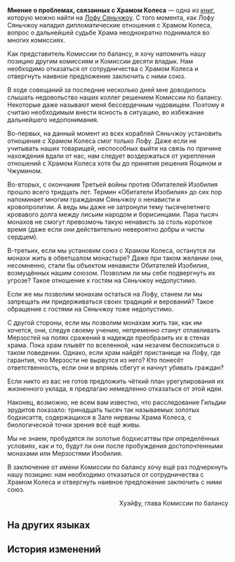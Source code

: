 {{Книга Инфобокс
|id           = 396
|Название     = Мнение о проблемах, связанных с Храмом Колеса
|Изображение  = Item Xianzhou Parchment.png
|Мир          = Лофу Сяньчжоу
|Томов        = 1
|Автор        = <!--нужно добавить-->
|Описание     = Официальный ответ, касающийся монахов Храма Колеса.
|Том1         = {{tx}}
|Источник1    = {{tx|Отсутствует источник}}
|Персонажи    = 
|Фракции      = 
}}
'''Мнение о проблемах, связанных с Храмом Колеса''' — одна из [[Книги|книг]], которую можно найти на [[Лофу Сяньчжоу]].
<!--
==Получение==
<gallery>
Книга НАЗВАНИЕ.png|НАЗВАНИЕ
Локация НАЗВАНИЕ.png|Расположение на карте. Ближайший пространственный якорь «[[НАЗВАНИЕ]]»
</gallery>
-->
С того момента, как Лофу Сяньчжоу наладил дипломатические отношения с Храмом Колеса, вопрос о дальнейшей судьбе Храма неоднократно поднимался во многих комиссиях.

Как представитель Комиссии по балансу, я хочу напомнить нашу позицию другим комиссиям и Комиссии десяти владык. Нам необходимо отказаться от сотрудничества с Храмом Колеса и отвергнуть наивное предложение заключить с ними союз.

В ходе совещаний за последние несколько дней мне доводилось слышать недовольство наших коллег решением Комиссии по балансу. Некоторые даже называют меня бессердечным чудовищем. Поэтому я считаю необходимым внести ясность в ситуацию, во избежание дальнейшего недопонимания.

Во-первых, на данный момент из всех кораблей Сяньчжоу установить отношения с Храмом Колеса смог только Лофу. Даже если не учитывать наших товарищей, неспособных выйти на связь по причине нахождения вдали от нас, нам следует воздержаться от укрепления отношений с Храмом Колеса хотя бы до принятия решения Яоцином и Чжумином.

Во-вторых, с окончания Третьей войны против Обитателей Изобилия прошло всего тридцать лет. Термин «Обитатели Изобилия» до сих пор напоминает многим гражданам Сяньчжоу о ненависти и кровопролитии. А ведь мы даже не затронули тему тысячелетнего кровавого долга между лисьим народом и борисинцами. Пара тысяч монахов не смогут превозмочь такую ненависть за столь короткое время (даже если они действительно невероятно добры и чисты сердцем).

В-третьих, если мы установим союз с Храмом Колеса, останутся ли монахи жить в обветшалом монастыре? Даже при таком желании они, несомненно, стали бы объектом ненависти Обитателей Изобилия, возмущённых нашим союзом. Позволим ли мы себе подвергнуть их угрозе? Такое отношение к гостям на Сяньчжоу недопустимо.

Если же мы позволим монахам остаться на Лофу, станем ли мы запрещать им придерживаться своих традиций и верований? Такое обращение с гостями на Сяньчжоу тоже недопустимо.

С другой стороны, если мы позволим монахам жить так, как им хочется, они, следуя своему учению, непременно станут отлавливать Мерзостей на полях сражений в надежде преобразить их в стенах храма. Пока храм плывёт по вселенной, нам незачем беспокоиться о таком поведении. Однако, если храм найдёт пристанище на Лофу, где гарантия, что Мерзости не вырвутся из него? Кто понесёт ответственность, если они и впрямь сбегут и начнут убивать граждан?

Если никто из вас не готов предложить чёткий план урегулирования их жизненного уклада, я предлагаю немедленно отказаться от этой идеи.

Наконец, возможно, не всем вам известно, что расследование Гильдии эрудитов показало: тринадцать тысяч так называемых золотых бодхисаттв, содержащихся в Зале нирваны Храма Колеса, с биологической точки зрения всё ещё живы.

Мы не знаем, пробудятся ли золотые бодхисаттвы при определённых условиях, как и то, будут ли они после пробуждения достопочтенными монахами или Мерзостями Изобилия.

В заключение от имени Комиссии по балансу хочу ещё раз подчеркнуть нашу позицию: нам необходимо отказаться от сотрудничества с Храмом Колеса и отвергнуть наивное предложение заключить с ними союз.

<div align="right">Хуэйфу, глава Комиссии по балансу</div>

==На других языках==
{{На других языках
|en   = Opinion About the Claretwheel Temple Issue
|zhs  = 关于丹轮寺问题的意见
|zht  = 關於丹輪寺問題的意見
|ja   = 丹輪寺問題に関する意見書
|ko   = 단륜사 문제에 대한 의견
|es   = Opinión sobre los problemas en el Templo del Disco Argénteo
|fr   = Opinion concernant le problème du Temple de la Roue cramoisie
|ru   = Мнение о проблемах, связанных с Храмом Колеса
|th   = ความเห็นเกี่ยวกับ เรื่องอารามกงล้อสีชาด
|vi   = Ý Kiến Về Vấn Đề Đan Luân Tự
|de   = Stellungnahme zum Tempel des Karmesinrades
|id   = Pendapat Mengenai Masalah Claretwheel Temple
|pt   = Opinião Sobre o Problema do Templo da Roda Carmesim
}}

==История изменений==
{{История изменений|2.7}}